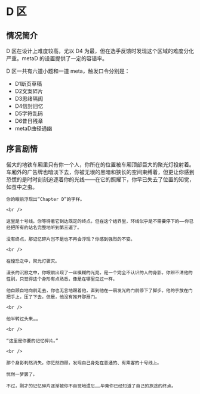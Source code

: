 # D 区

## 情况简介

D 区在设计上难度较高，尤以 D4 为最，但在选手反馈时发现这个区域的难度分化严重。metaD 的设置提供了一定的容错率。

D 区一共有六道小题和一道 meta，触发口令分别是：

- D1断页草稿
- D2文案碎片
- D3思绪隔阂
- D4信封旧忆
- D5字符乱码
- D6昔日残章
- metaD曲径通幽

## 序言剧情

<div style={{ color: `rgb(171, 25, 66)` }}>
    偌大的地铁车厢里只有你一个人，你所在的位置被车厢顶部巨大的聚光灯投射着。车厢外的广告牌也暗淡下去，你被无垠的黑暗和狭长的空间束缚着，但更让你感到恐慌的是时时刻刻追逐着你的光线——在它的照耀下，你早已失去了位置的知觉，如茧中之虫。

    你的眼前浮现出“Chapter D”的字样。

    <br />

    这里是十号线。你等待着它到达既定的终点。但在这个结界里，环线似乎是不需要停下的——你已经把所有的站名完整地听到第三遍了。

    没有终点，那记忆碎片岂不是也不再会浮现？你感到强烈的不安。

    <br />

    在惶恐之中，聚光灯骤灭。

    漫长的沉寂之中，你眼前出现了一丝模糊的光亮，是一个完全不认识的人的身影。你辨不清他的性别，只觉得这个身形有点熟悉，像是在哪里见过一样。

    他自顾自地向前走去，你也无言地跟着他，直到他在一扇发光的门前停下了脚步。他的手放在门把手上，压了下去。但是，他没有推开那扇门。

    <br />

    他半转过头来……

    <br />

    “这里是你要的记忆碎片。”

    <br />

    那个身影刹然消失。你茫然四顾，发现自己身处在普通的、有乘客的十号线上。

    恍然一梦罢了。

    不过，刚才的记忆碎片逐渐被你不自觉地遗忘……毕竟你已经知道了自己的旅途的终点。

</div>
